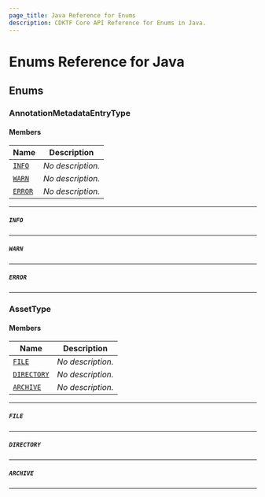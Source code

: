```yaml
---
page_title: Java Reference for Enums
description: CDKTF Core API Reference for Enums in Java.
---
```


<!-- This file is generated through yarn generate-docs -->

# Enums Reference for Java

## Enums <a name="Enums" id="Enums"></a>

### AnnotationMetadataEntryType <a name="AnnotationMetadataEntryType" id="cdktf.AnnotationMetadataEntryType"></a>

#### Members <a name="Members" id="Members"></a>

| **Name**                                                                  | **Description**   |
| ------------------------------------------------------------------------- | ----------------- |
| <code><a href="#cdktf.AnnotationMetadataEntryType.INFO">INFO</a></code>   | _No description._ |
| <code><a href="#cdktf.AnnotationMetadataEntryType.WARN">WARN</a></code>   | _No description._ |
| <code><a href="#cdktf.AnnotationMetadataEntryType.ERROR">ERROR</a></code> | _No description._ |

---

##### `INFO` <a name="INFO" id="cdktf.AnnotationMetadataEntryType.INFO"></a>

---

##### `WARN` <a name="WARN" id="cdktf.AnnotationMetadataEntryType.WARN"></a>

---

##### `ERROR` <a name="ERROR" id="cdktf.AnnotationMetadataEntryType.ERROR"></a>

---

### AssetType <a name="AssetType" id="cdktf.AssetType"></a>

#### Members <a name="Members" id="Members"></a>

| **Name**                                                        | **Description**   |
| --------------------------------------------------------------- | ----------------- |
| <code><a href="#cdktf.AssetType.FILE">FILE</a></code>           | _No description._ |
| <code><a href="#cdktf.AssetType.DIRECTORY">DIRECTORY</a></code> | _No description._ |
| <code><a href="#cdktf.AssetType.ARCHIVE">ARCHIVE</a></code>     | _No description._ |

---

##### `FILE` <a name="FILE" id="cdktf.AssetType.FILE"></a>

---

##### `DIRECTORY` <a name="DIRECTORY" id="cdktf.AssetType.DIRECTORY"></a>

---

##### `ARCHIVE` <a name="ARCHIVE" id="cdktf.AssetType.ARCHIVE"></a>

---
